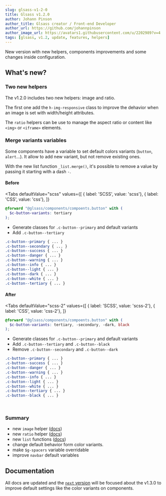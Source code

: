 ```yaml
---
slug: glsass-v1-2-0
title: Glsass v1.2.0
author: Johann Pinson
author_title: Glsass creator / Front-end Developer
author_url: https://github.com/johannpinson
author_image_url: https://avatars1.githubusercontent.com/u/2202989?v=4
tags: [glsass, v1.2, update, features, helpers]
---
```



New version with new helpers, components improvements and some changes inside
configuration.

<!--truncate-->

## What's new?

### Two new helpers

The v1.2.0 includes two new helpers: image and ratio.

The first one add the `h-img-responsive` class to improve the dehavior when an
image is set with width/height attributes.

The `ratio` helpers can be use to manage the aspect ratio or content like
`<img>` or `<iframe>` elements.

### Merge variants variables

Some components have a variable to set default colors variants (`button`,
`alert`...). It allow to add new variant, but not remove existing ones.

With the new list function `_list.merge()`, it's possible to remove a value by
passing it starting with a dash `-`.

#### Before

<Tabs defaultValue="scss"
values={[
  { label: 'SCSS', value: 'scss'},
  { label: 'CSS', value: 'css'},
]}
>
<TabItem value="scss">

```scss
@forward "@glsass/components/compoents.button" with (
  $c-button-variants: tertiary
);
```

</TabItem>
<TabItem value="css">

- Generate classes for `.c-button--primary` and default variants
- Add `.c-button--tertiary`

<!-- prettier-ignore-start -->
```css
.c-button--primary { ... }
.c-button--secondary { ... }
.c-button--success { ... }
.c-button--danger { ... }
.c-button--warning { ... }
.c-button--info { ... }
.c-button--light { ... }
.c-button--dark { ... }
.c-button--white { ... }
.c-button--tertiary { ... }
```
<!-- prettier-ignore-end -->

</TabItem>
</Tabs>

#### After

<Tabs defaultValue="scss-2"
values={[
  { label: 'SCSS', value: 'scss-2'},
  { label: 'CSS', value: 'css-2'},
]}
>
<TabItem value="scss-2">

```scss
@forward "@glsass/components/compoents.button" with (
  $c-button-variants: tertiary, -secondary, -dark, black
);
```

</TabItem>
<TabItem value="css-2">

- Generate classes for `.c-button--primary` and default variants
- Add `.c-button--tertiary` and `.c-button--black`
- Remove `.c-button--secondary` and `.c-button--dark`

<!-- prettier-ignore-start -->
```css
.c-button--primary { ... }
.c-button--success { ... }
.c-button--danger { ... }
.c-button--warning { ... }
.c-button--info { ... }
.c-button--light { ... }
.c-button--white { ... }
.c-button--tertiary { ... }
.c-button--black { ... }
```
<!-- prettier-ignore-end -->

</TabItem>
</Tabs>

<br />

### Summary

- new `image` helper ([docs](/docs/helpers/image))
- new `ratio` helper ([docs](/docs/helpers/ratio))
- new `list` functions ([docs](/docs/tools/list))
- change default behavior form color variants.
- make `$g-spacers` variable overridable
- improve `navbar` default variables

## Documentation

All docs are updated and the [`next` version](/versions) will be focused about
the v1.3.0 to improve default settings like the color variants on components.
